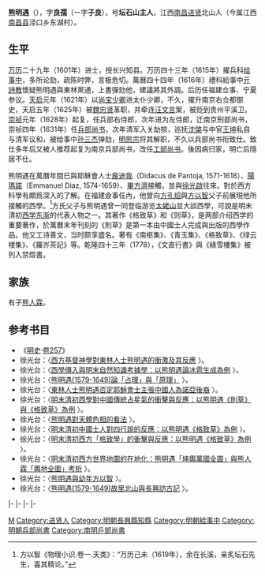 '''熊明遇'''（{{bd|1579年||1649年||catIdx熊}}），字'''良孺'''（一字'''子良'''），号'''坛石山主人'''，江西[[南昌|南昌]][[进贤|进贤]]北山人（今属江西[[南昌县|南昌县]]泾口乡东湖村）。

== 生平 ==
[[万历|万历]]二十九年（1601年）进士，授长兴知县。万历四十三年（1615年）擢兵科[[给事中|给事中]]，多所论劾，疏陈时弊，言极危切。萬曆四十四年（1616年）禮科給事中[[亓詩教|亓詩教]]懷疑熊明遇與東林黨通，上書彈劾他，建議將其外調。后历任福建佥事、宁夏参议。[[天启|天启]]元年（1621年）以[[尚宝少卿|尚宝少卿]]进太仆少卿，不久，擢升南京右佥都御史，天启五年（1625年）被[[魏忠贤|魏忠贤]]革职，并牵连[[汪文言|汪文言]]案，被贬到贵州平溪卫。[[崇祯|崇祯]]元年（1628年）起复，任兵部右侍郎，次年进为左侍郎，迁南京刑部尚书，崇祯四年（1631年）任[[兵部尚书|兵部尚书]]，次年清军入关劫掠，巡抚[[沈棨|沈棨]]与中官[[王坤|王坤]]私自与清军议和，被给事中[[孙三杰|孙三杰]]弹劾，[[明思宗|明思宗]]将其解职，不久以兵部尚书衔致仕。致仕多年后又被人推荐起复为南京兵部尚书，改任[[工部尚书|工部尚书]]。後因病归家，明亡后隱居不仕。

熊明遇在萬曆年間已與耶穌會人士[[龐迪我|龐迪我]]（Didacus de Pantoja, 1571-1618）、[[陽瑪諾|陽瑪諾]]（Emmanuel Diaz, 1574-1659）、[[畢方濟|畢方濟]]接觸，並與[[徐光啟|徐光啟]]往來。對於西方科學有頗爲深入的了解。在福建僉事任內，他曾向[[方孔炤|方孔炤]]與[[方以智|方以智]]父子前展現他所接觸的西學。<ref>方以智《物理小识.卷一.天类》：“万历己未（1619年），余在长溪，亲炙坛石先生，喜其精论。”</ref>方氏父子与熊明遇曾一同登临游览[[太姥山|太姥山]]並大談西學，可說是明末清初[[西学东渐|西学东渐]]的代表人物之一。其著作《格致草》和《则草》，是两部介绍西学的重要著作，於萬曆末年刊刻的《則草》是第一本由中國士人完成與出版的西學作品。他又工诗善文，当时颇享盛名。著有《南枢集》、《青玉集》、《格致草》、《绿云楼集》、《羅岕茶記》等。乾隆四十三年（1778），《文直行書》與《綠雪樓集》被列入禁燬書。

== 家族 ==
有子[[熊人霖|熊人霖]]。

== 参考书目 ==
{{reflist}}
*《[[明史|明史]]·[[s:明史/卷257|卷257]]》 
*徐光台：〈[http://oz.nthu.edu.tw/~u9733110/pdf_files/western%20jesus.pdf 西方基督神學對東林人士熊明遇的衝激及其反應] {{Wayback|url=http://oz.nthu.edu.tw/~u9733110/pdf_files/western%20jesus.pdf |date=20200818055748 }}〉。
*徐光台：〈[http://oz.nthu.edu.tw/~u9733110/pdf_files/western%20knowledge.pdf 西學傳入與明末自然知識考據學：以熊明遇論冰雹生成為例] {{Wayback|url=http://oz.nthu.edu.tw/~u9733110/pdf_files/western%20knowledge.pdf |date=20200818055750 }}〉。
*徐光台：〈[http://oz.nthu.edu.tw/~u9733110/pdf_files/about%20therem.pdf 熊明遇(1579-1649)論「占理」與「原理」] {{Wayback|url=http://oz.nthu.edu.tw/~u9733110/pdf_files/about%20therem.pdf |date=20200818055756 }}〉。
*徐光台：〈[http://oz.nthu.edu.tw/~u9733110/pdf_files/chinese%20not%20noha.pdf 東林人士熊明遇否定耶穌會士主張中國人為諾亞後裔] {{Wayback|url=http://oz.nthu.edu.tw/~u9733110/pdf_files/chinese%20not%20noha.pdf |date=20200818055802 }}〉。
*徐光台：〈[http://oz.nthu.edu.tw/~u9733110/pdf_files/react%20to%20tradtion%20star.pdf 明末清初西學對中國傳統占星氣的衝擊與反應：以熊明遇《則草》與《格致草》為例] {{Wayback|url=http://oz.nthu.edu.tw/~u9733110/pdf_files/react%20to%20tradtion%20star.pdf |date=20200818055807 }}〉。
*徐光台：〈[http://oz.nthu.edu.tw/~u9733110/pdf_files/Color_of_heavenly_spheres.pdf 熊明遇對天體色相的看法] {{Wayback|url=http://oz.nthu.edu.tw/~u9733110/pdf_files/Color_of_heavenly_spheres.pdf |date=20200818055811 }}〉。
*徐光台：〈[http://oz.nthu.edu.tw/~u9733110/pdf_files/Response_of_Four_Element.pdf 明末清初中國士人對四行說的反應：以熊明遇《格致草》為例] {{Wayback|url=http://oz.nthu.edu.tw/~u9733110/pdf_files/Response_of_Four_Element.pdf |date=20200818055818 }}〉。
*徐光台：〈[http://oz.nthu.edu.tw/~u9733110/pdf_files/Impact_and_Reaction_of_Ge_zhi_xue.pdf 明末清初西方「格致學」的衝擊與反應：以熊明遇《格致草》為例] {{Wayback|url=http://oz.nthu.edu.tw/~u9733110/pdf_files/Impact_and_Reaction_of_Ge_zhi_xue.pdf |date=20200818055820 }}〉。
*徐光台：〈[http://thjcs.web.nthu.edu.tw/ezfiles/662/1662/img/2746/393889416.pdf 明末清初西方世界地圖的在地化：熊明遇「坤輿萬國全圖」與熊人霖「輿地全圖」考析] {{Wayback|url=http://thjcs.web.nthu.edu.tw/ezfiles/662/1662/img/2746/393889416.pdf |date=20200818055829 }}〉。
*徐光台：〈[http://oz.nthu.edu.tw/~u9733110/pdf_files/young%20feng_yi_jee.pdf 熊明遇與幼年方以智] {{Wayback|url=http://oz.nthu.edu.tw/~u9733110/pdf_files/young%20feng_yi_jee.pdf |date=20180111165156 }}〉。
*徐光台：〈[http://oz.nthu.edu.tw/~u9733110/pdf_files/visit%20history.pdf 熊明遇(1579-1649)故里北山與長興訪古記] {{Wayback|url=http://oz.nthu.edu.tw/~u9733110/pdf_files/visit%20history.pdf |date=20200818055838 }}〉。

{{start box}}
{{s-off}}
{{s-before|[[聶傳|聶傳]]}}
{{s-title|明朝長興縣知縣|1605年－1608年}}
{{s-after|[[濮中玉|濮中玉]]}}
|-
{{s-before|[[李養正|李養正]]}}
{{s-title|[[南京六部|南京]][[刑部尚書|刑部尚書]]|1629年－1631年}}
{{s-after|[[沈演|沈演]]}}
|-
{{s-before|[[梁廷棟|梁廷棟]]}}
{{s-title|[[明朝兵部尚書|明朝兵部尚書]]|1631年－1632年}}
{{s-after|[[張鳳翼_(萬曆進士)|張鳳翼]]}}
|-
{{s-before|[[余瑊|余瑊]]}}
{{s-title|南京[[兵部尚書|兵部尚書]]|1642年－1643年}}
{{s-after|[[史可法|史可法]]}}
|-
{{s-before|[[何楷|何楷]]}}
{{s-title|[[南明|南明]][[戶部尚書|戶部尚書]]|1645年}}
{{s-after|[[姜一洪|姜一洪]]}}
{{end box}}

{{萬曆二十九年辛丑科殿試金榜}}
{{明清之际江西诸子}}

{{Authority control}}

{{DEFAULTSORT:Xiong熊}}
[[Category:熊姓|M]]
[[Category:进贤人|Category:进贤人]]
[[Category:明朝長興縣知縣|Category:明朝長興縣知縣]]
[[Category:明朝給事中|Category:明朝給事中]]
[[Category:明朝兵部尚書|Category:明朝兵部尚書]]
[[Category:南明戶部尚書|Category:南明戶部尚書]]